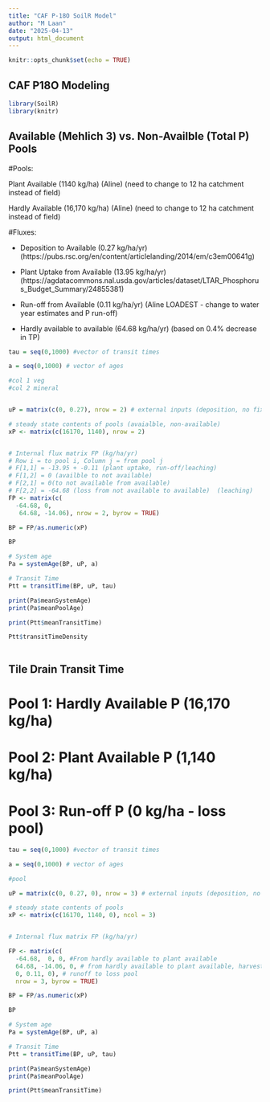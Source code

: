 ```yaml
---
title: "CAF P-18O SoilR Model"
author: "M Laan"
date: "2025-04-13"
output: html_document
---
```


```r
knitr::opts_chunk$set(echo = TRUE)
```

## CAF P18O Modeling

```r

library(SoilR)
library(knitr)

```

## Available (Mehlich 3) vs. Non-Availble (Total P) Pools 


#Pools: 

Plant Available (1140 kg/ha) (Aline) (need to change to 12 ha catchment instead of field)

Hardly Available (16,170 kg/ha) (Aline) (need to change to 12 ha catchment instead of field)

#Fluxes:  

- Deposition to Available (0.27 kg/ha/yr) (https://pubs.rsc.org/en/content/articlelanding/2014/em/c3em00641g)

- Plant Uptake from Available (13.95 kg/ha/yr) (https://agdatacommons.nal.usda.gov/articles/dataset/LTAR_Phosphorus_Budget_Summary/24855381)

- Run-off from Available (0.11 kg/ha/yr) (Aline LOADEST - change to water year estimates and P run-off)

- Hardly available to available (64.68 kg/ha/yr) (based on 0.4% decrease in TP)



```r

tau = seq(0,1000) #vector of transit times

a = seq(0,1000) # vector of ages

#col 1 veg
#col 2 mineral


uP = matrix(c(0, 0.27), nrow = 2) # external inputs (deposition, no fixation or weathering)

# steady state contents of pools (avaialble, non-available)
xP <- matrix(c(16170, 1140), nrow = 2)


# Internal flux matrix FP (kg/ha/yr)
# Row i = to pool i, Column j = from pool j
# F[1,1] = -13.95 + -0.11 (plant uptake, run-off/leaching)
# F[1,2] = 0 (availble to not available)
# F[2,1] = 0(to not available from available)
# F[2,2] = -64.68 (loss from not available to available)  (leaching)
FP <- matrix(c(
  -64.68, 0,
   64.68, -14.06), nrow = 2, byrow = TRUE)

BP = FP/as.numeric(xP)

BP

# System age
Pa = systemAge(BP, uP, a)

# Transit Time
Ptt = transitTime(BP, uP, tau)

print(Pa$meanSystemAge)
print(Pa$meanPoolAge)

print(Ptt$meanTransitTime)

Ptt$transitTimeDensity



```
## Tile Drain Transit Time

# Pool 1: Hardly Available P (16,170 kg/ha)
# Pool 2: Plant Available P (1,140 kg/ha)
# Pool 3: Run-off P (0 kg/ha - loss pool)

```r

tau = seq(0,1000) #vector of transit times

a = seq(0,1000) # vector of ages

#pool 

uP = matrix(c(0, 0.27, 0), nrow = 3) # external inputs (deposition, no fixation or weathering)

# steady state contents of pools 
xP <- matrix(c(16170, 1140, 0), ncol = 3)


# Internal flux matrix FP (kg/ha/yr)

FP <- matrix(c(
  -64.68,  0, 0, #From hardly available to plant available
  64.68, -14.06, 0, # from hardly available to plant available, harvest losses, run off losses
  0, 0.11, 0), # runoff to loss pool
  nrow = 3, byrow = TRUE)

BP = FP/as.numeric(xP)

BP

# System age
Pa = systemAge(BP, uP, a)

# Transit Time
Ptt = transitTime(BP, uP, tau)

print(Pa$meanSystemAge)
print(Pa$meanPoolAge)

print(Ptt$meanTransitTime)




```

